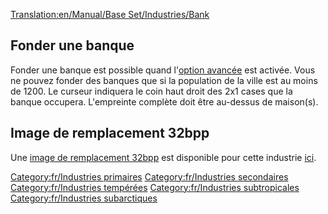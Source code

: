 [[Translation:en/Manual/Base Set/Industries/Bank]]

{{fr/Industries|image=en/Bank.png|nom=Banque
|climats=[[fr/Manual/Climat#Tempéré|Tempéré]], [[fr/Manual/Climat#Subarctique|Subarctique]], [[fr/Manual/Climat#Subtropical|Subtropical]].
|accepte=[[fr/Manual/Base Set/Cargos/Biens de valeur|Biens de valeur]] (climat tempéré seulement), [[fr/Manual/Base Set/Cargos/Or|Or]] (climat subarctique seulement), [[fr/Manual/Base Set/Cargos/Diamant|Diamant]] (climat subtropical seulement).
|produit=[[fr/Manual/Base Set/Cargos/Biens de valeur|Biens de valeur]] (climat tempéré seulement)
|notes=Deux images différentes existent pour cette industrie. Celle du haut apparaît dans le climat tempéré, celle du bas sous les climats subarctique et subtropical.<br/>
{{en/Phototable|[[File:en/Tropicalbank.png]]|Subarctique et subtropical|center}}
}}

==Fonder une banque==
Fonder une banque est possible quand l'[[en/Configuration Avancée/Économie#Méthode de construction manuelle des industries primaires|option avancée]] est activée. Vous ne pouvez fonder des banques que si la population de la ville est au moins de 1200. Le curseur indiquera le coin haut droit des 2x1 cases que la banque occupera. L'empreinte complète doit être au-dessus de maison(s).

==Image de remplacement 32bpp==
Une [[en/Archive/Old 32bpp/32bit Graphics Development#User Info|image de remplacement 32bpp]] est disponible pour cette industrie [[en/Archive/Old 32bpp/List of downloadable 32 bpp tars|ici]].

[[Category:fr/Industries primaires]]
[[Category:fr/Industries secondaires]]
[[Category:fr/Industries tempérées]]
[[Category:fr/Industries subtropicales]]
[[Category:fr/Industries subarctiques]]